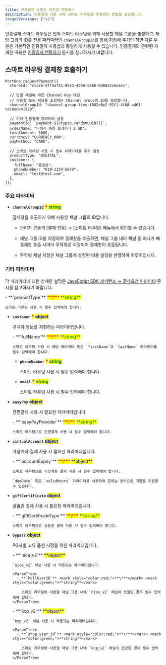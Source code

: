 ```yaml
---
title: 인증결제 스마트 라우팅 연동하기
description: 인증결제 사용 시에 스마트 라우팅을 연동하는 방법을 설명합니다.
targetVersions: ["v2"]
---
```



인증결제 스마트 라우팅은 먼저 스마트 라우팅을 위해 사용할 채널 그룹을 생성하고,
해당 그룹의 ID를 전용 파라미터인 `channelGroupId`를 통해 지정해 주기만 하면
다른 부분은 기본적인 인증결제 사용법과 동일하게 사용할 수 있습니다.
인증결제와 관련된 자세한 내용은 [인증결제 연동하기](/docs/ko/authpay/guide) 문서를 참고하시기 바랍니다.

## 스마트 라우팅 결제창 호출하기

```tsx title="스마트 라우팅 결제창 호출하기"
PortOne.requestPayment({
  storeId: "store-4ff4af41-85e3-4559-8eb8-0d08a2c6ceec",

  // 단일 채널에 대한 Channel Key 대신
  // 사용할 모든 채널을 포함하는 Channel Group의 ID를 설정합니다.
  channelGroupId: "channel-group-live-f042e8e2-92f1-4f68-ad61-cec6ede41529",

  // 기타 인증결제 파라미터 설정
  paymentId: `payment-${crypto.randomUUID()}`,
  orderName: "나이키 와플 트레이너 2 SD",
  totalAmount: 1000,
  currency: "CURRENCY_KRW",
  payMethod: "CARD",

  // 스마트 라우팅 사용 시 필수 파라미터들 추가 설정
  productType: "DIGITAL",
  customer: {
    fullName: "홍길동",
    phoneNumber: "010-1234-5678",
    email: "test@test.com",
  },
});
```

### 주요 파라미터

- **`channelGroupId`** <mark style="color:red;">**\***</mark> <mark style="color:green;">**string**</mark>

  결제창을 호출하기 위해 사용할 채널 그룹의 ID입니다.

  - 관리자 콘솔의 \[결제 연동] → \[스마트 라우팅] 메뉴에서 확인할 수 있습니다.

  - 채널 그룹 ID를 지정하여 결제창을 호출하면, 채널 그룹 내의 채널 중 하나가
    매 결제창 호출 시마다 무작위로 지정되어 결제창이 호출됩니다.

  - 무작위 채널 지정은 채널 그룹에 설정된 비율 설정을 반영하여 이루어집니다.

### 기타 파라미터

각 파라미터에 대한 상세한 설명은 [JavaScript SDK 레퍼런스 → 결제요청 파라미터](/docs/ko/v2-payment/v2-sdk/payment-request)
문서를 참고하시기 바랍니다.

<ParamTree>
  - **`productType`** <mark style="color:red;">**\***</mark> <mark style="color:green;">**string**</mark>

    스마트 라우팅 사용 시 필수 입력해야 합니다.

  - **`customer`** <mark style="color:red;">**\***</mark> <mark style="color:blue;">**object**</mark>

    구매자 정보를 지정하는 파라미터입니다.

    <ParamTree>
      - **`fullName`** <mark style="color:red;">**\***</mark> <mark style="color:green;">**string**</mark>

        스마트 라우팅 사용 시 해당 파라미터 혹은 `firstName`과 `lastName` 파라미터를 필수 입력해야 합니다.

      - **`phoneNumber`** <mark style="color:red;">**\***</mark> <mark style="color:green;">**string**</mark>

        스마트 라우팅 사용 시 필수 입력해야 합니다.

      - **`email`** <mark style="color:red;">**\***</mark> <mark style="color:green;">**string**</mark>

        스마트 라우팅 사용 시 필수 입력해야 합니다.
    </ParamTree>

  - **`easyPay`** <mark style="color:blue;">**object**</mark>

    간편결제 사용 시 필요한 파라미터입니다.

    <ParamTree>
      - **`easyPayProvider`** <mark style="color:red;">**\***</mark> <mark style="color:green;">**string**</mark>

        스마트 라우팅으로 간편결제 사용 시 필수 입력해야 합니다.
    </ParamTree>

  - **`virtualAccount`** <mark style="color:blue;">**object**</mark>

    가상계좌 결제 사용 시 필요한 파라미터입니다.

    <ParamTree>
      - **`accountExpiry`** <mark style="color:red;">**\***</mark> <mark style="color:blue;">**object**</mark>

        스마트 라우팅으로 가상계좌 결제 사용 시 필수 입력해야 합니다.

        `dueDate` 혹은 `validHours` 파라미터를 사용하여 원하는 방식으로 기한을 지정할 수 있습니다.
    </ParamTree>

  - **`giftCertificate`** <mark style="color:blue;">**object**</mark>

    상품권 결제 사용 시 필요한 파라미터입니다.

    <ParamTree>
      - **`giftCertificateType`** <mark style="color:red;">**\***</mark> <mark style="color:green;">**string**</mark>

        스마트 라우팅으로 상품권 결제 사용 시 필수 입력해야 합니다.
    </ParamTree>

  - **`bypass`** <mark style="color:blue;">**object**</mark>

    PG사별 고유 옵션 지정을 위한 파라미터입니다.

    <ParamTree>
      - **`nice_v2`** <mark style="color:blue;">**object**</mark>

        `nice_v2` 채널 사용 시 적용되는 파라미터입니다.

        <ParamTree>
          - **`MallUserID`** <mark style="color:red;">**\***</mark> <mark style="color:green;">**string**</mark>

            스마트 라우팅에 사용할 채널 그룹 내에 `nice_v2` 채널이 포함된 경우 필수 입력해야 합니다.
        </ParamTree>
    </ParamTree>

    <ParamTree>
      - **`kcp_v2`** <mark style="color:blue;">**object**</mark>

        `kcp_v2` 채널 사용 시 적용되는 파라미터입니다.

        <ParamTree>
          - **`shop_user_id`** <mark style="color:red;">**\***</mark> <mark style="color:green;">**string**</mark>

            스마트 라우팅에 사용할 채널 그룹 내에 `kcp_v2` 채널이 포함된 경우 필수 입력해야 합니다.
        </ParamTree>
    </ParamTree>
</ParamTree>

